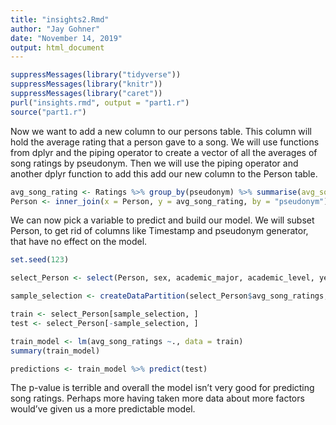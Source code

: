 ```yaml
---
title: "insights2.Rmd"
author: "Jay Gohner"
date: "November 14, 2019"
output: html_document
---
```


```r
suppressMessages(library("tidyverse"))
suppressMessages(library("knitr"))
suppressMessages(library("caret"))
purl("insights.rmd", output = "part1.r")
source("part1.r")
```
 
 Now we want to add a new column to our persons table. This column will hold the average rating that a person gave to a song.
 We will use functions from dplyr and the piping operator to create a vector of all the averages of song ratings by pseudonym.
 Then we will use the piping operator and another dplyr function to add this add our new column to the Person table.
 
```r
avg_song_rating <- Ratings %>% group_by(pseudonym) %>% summarise(avg_song_ratings = mean(rating))
Person <- inner_join(x = Person, y = avg_song_rating, by = "pseudonym")
```

We can now pick a variable to predict and build our model. We will subset Person, to get rid of columns like Timestamp and 
pseudonym generator, that have no effect on the model.

```r
set.seed(123)

select_Person <- select(Person, sex, academic_major, academic_level, year_born, avg_song_ratings)

sample_selection <- createDataPartition(select_Person$avg_song_ratings, p= .75, list=FALSE)

train <- select_Person[sample_selection, ]
test <- select_Person[-sample_selection, ]

train_model <- lm(avg_song_ratings ~., data = train)
summary(train_model)

predictions <- train_model %>% predict(test)
```
The p-value is terrible and overall the model isn't very good for predicting song ratings. Perhaps more having taken more data 
about more factors would've given us a more predictable model.